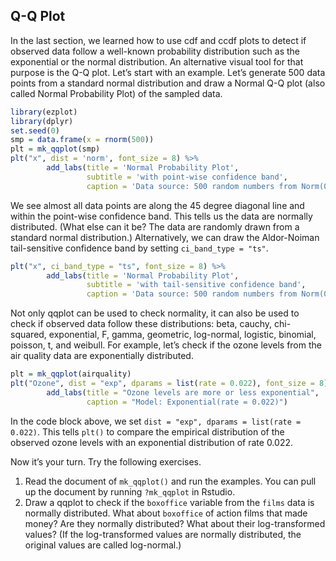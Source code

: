 ## Q-Q Plot

In the last section, we learned how to use cdf and ccdf plots to detect if observed data follow a well-known probability distribution such as the exponential or the normal distribution. An alternative visual tool for that purpose is the Q-Q plot. Let's start with an example. Let's generate 500 data points from a standard normal distribution and draw a Normal Q-Q plot (also called Normal Probability Plot) of the sampled data.

```r
library(ezplot)
library(dplyr)
set.seed(0)
smp = data.frame(x = rnorm(500))
plt = mk_qqplot(smp)
plt("x", dist = 'norm', font_size = 8) %>% 
        add_labs(title = 'Normal Probability Plot',
                 subtitle = 'with point-wise confidence band',
                 caption = 'Data source: 500 random numbers from Norm(0, 1)')
```

We see almost all data points are along the 45 degree diagonal line and within 
the point-wise confidence band. This tells us the data are normally 
distributed. (What else can it be? The data are randomly drawn from a standard 
normal distribution.) Alternatively, we can draw the Aldor-Noiman tail-sensitive confidence band by setting `ci_band_type = "ts"`.

```r
plt("x", ci_band_type = "ts", font_size = 8) %>% 
        add_labs(title = 'Normal Probability Plot',
                 subtitle = 'with tail-sensitive confidence band',
                 caption = 'Data source: 500 random numbers from Norm(0, 1)')
```

Not only qqplot can be used to check normality, it can also be used to check if
observed data follow these distributions: beta, cauchy, chi-squared, exponential, F, gamma, geometric, log-normal, logistic, binomial, poisson, t, and weibull. For example, let's check if the ozone levels from the air quality data are exponentially distributed.

```r
plt = mk_qqplot(airquality)
plt("Ozone", dist = "exp", dparams = list(rate = 0.022), font_size = 8) %>% 
        add_labs(title = "Ozone levels are more or less exponential",
                 caption = "Model: Exponential(rate = 0.022)")
```

In the code block above, we set `dist = "exp", dparams = list(rate = 0.022)`. 
This tells `plt()` to compare the empirical distribution of the observed ozone levels with an exponential distribution of rate 0.022. 

Now it's your turn. Try the following exercises.

1. Read the document of `mk_qqplot()` and run the examples. You can pull up the 
document by running `?mk_qqplot` in Rstudio. 
2. Draw a qqplot to check if the `boxoffice` variable from the `films` data is normally distributed. What about `boxoffice` of action films that made money? Are they normally distributed? What about their log-transformed values? (If the log-transformed values are normally distributed, the original values are called log-normal.)
